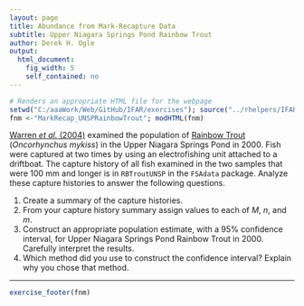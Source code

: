 ```yaml
---
layout: page
title: Abundance from Mark-Recapture Data
subtitle: Upper Niagara Springs Pond Rainbow Trout
author: Derek H. Ogle
output: 
  html_document: 
    fig_width: 5
    self_contained: no
---
```

```r
# Renders an appropriate HTML file for the webpage
setwd("C:/aaaWork/Web/GitHub/IFAR/exercises"); source("../rhelpers/IFARhelpers.R")
fnm <-"MarkRecap_UNSPRainbowTrout"; modHTML(fnm)
```

[Warren *et al.* (2004)](https://collaboration.idfg.idaho.gov/FisheriesTechnicalReports/Mgt04-04Warren2001%20Regional%20Fisheries%20Management%20Investigations%20Magic%20Valley%20Region.pdf) examined the population of [Rainbow Trout](https://en.wikipedia.org/wiki/Rainbow_trout) (*Oncorhynchus mykiss*) in the Upper Niagara Springs Pond in 2000.  Fish were captured at two times by using an electrofishing unit attached to a driftboat. The capture history of all fish examined in the two samples that were 100 mm and longer is in `RBTroutUNSP` in the `FSAdata` package.  Analyze these capture histories to answer the following questions.

1. Create a summary of the capture histories.
1. From your capture history summary assign values to each of $M$, $n$, and $m$.
1. Construct an appropriate population estimate, with a 95% confidence interval, for Upper Niagara Springs Pond Rainbow Trout in 2000.  Carefully interpret the results.
1. Which method did you use to construct the confidence interval?  Explain why you chose that method.

---
```r
exercise_footer(fnm)
```

